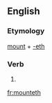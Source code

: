 ==English==

===Etymology===
[[mount]] + [[-eth]]

===Verb===
{{head|en|verb form}}

# {{en-archaic third-person singular of|mount}}

[[fr:mounteth]]